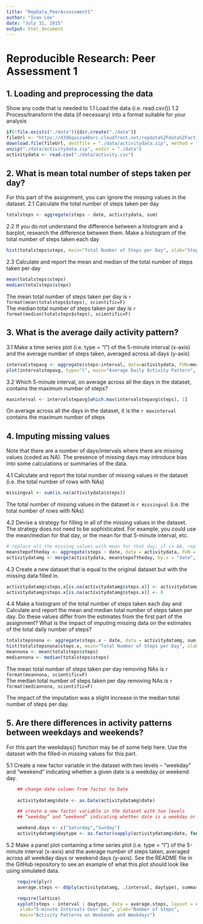 ```yaml
---
title: "RepData_PeerAssessment1"
author: "Ivan Lee"
date: "July 31, 2015"
output: html_document
---
```

# Reproducible Research: Peer Assessment 1

## 1. Loading and preprocessing the data
Show any code that is needed to 
1.1 Load the data (i.e. read.csv())
1.2 Process/transform the data (if necessary) into a format suitable for your analysis

```r
if(!file.exists("./data")){dir.create("./data")}
fileUrl <- "https://d396qusza40orc.cloudfront.net/repdata%2Fdata%2Factivity.zip"
download.file(fileUrl, destfile = "./data/activitydata.zip", method = "curl")
unzip("./data/activitydata.zip", exdir = "./data")
activitydata <- read.csv("./data/activity.csv")
```

## 2. What is mean total number of steps taken per day?
For this part of the assignment, you can ignore the missing values in the dataset.
2.1 Calculate the total number of steps taken per day
```r
totalsteps <- aggregate(steps ~ date, activitydata, sum)
```
2.2 If you do not understand the difference between a histogram and a barplot, research the difference between them. Make a histogram of the total number of steps taken each day
```r
hist(totalsteps$steps, main="Total Number of Steps per Day", xlab="Steps per Day",col="black", breaks = nrow(totalsteps))
```
2.3 Calculate and report the mean and median of the total number of steps taken per day
```r
mean(totalsteps$steps)
median(totalsteps$steps)
```
The mean total number of steps taken per day is `r format(mean(totalsteps$steps), scientific=F)`  
The median total number of steps taken per day is `r format(median(totalsteps$steps), scientific=F)`

## 3. What is the average daily activity pattern?

3.1 Make a time series plot (i.e. type = "l") of the 5-minute interval (x-axis) and the average number of steps taken, averaged across all days (y-axis)
```r
intervalstepavg <- aggregate(steps~interval, data=activitydata, FUN=mean)
plot(intervalstepavg, type="l", main="Average Daily Activity Pattern", xlab="5-minute Intervals Over Day", ylab="Average Steps Taken Over All Days")
```

3.2 Which 5-minute interval, on average across all the days in the dataset, contains the maximum number of steps?
```r
maxinterval <- intervalstepavg[which.max(intervalstepavg$steps), 1]
```
On average across all the days in the dataset, it is the `r maxinterval` contains the maximum number of steps


## 4. Imputing missing values
Note that there are a number of days/intervals where there are missing values (coded as NA). The presence of missing days may introduce bias into some calculations or summaries of the data.

4.1 Calculate and report the total number of missing values in the dataset (i.e. the total number of rows with NAs)
```r
missingval <- sum(is.na(activitydata$steps))
```
The total number of missing values in the dataset is `r missingval` (i.e. the total number of rows with NAs)

4.2 Devise a strategy for filling in all of the missing values in the dataset. The strategy does not need to be sophisticated. For example, you could use the mean/median for that day, or the mean for that 5-minute interval, etc.
```r
# replace all the missing values with mean for that day; if is NA, replace with 0
meanstepoftheday <- aggregate(steps ~ date, data = activitydata, FUN = mean)
activitydatamg <- merge(activitydata, meanstepoftheday, by.x = "date", by.y = "date", all.x = TRUE)
```
4.3 Create a new dataset that is equal to the original dataset but with the missing data filled in.
```r
activitydatamg$steps.x[is.na(activitydatamg$steps.x)] <- activitydatamg$steps.y
activitydatamg$steps.x[is.na(activitydatamg$steps.x)] <- 0
```
4.4 Make a histogram of the total number of steps taken each day and Calculate and report the mean and median total number of steps taken per day. Do these values differ from the estimates from the first part of the assignment? What is the impact of imputing missing data on the estimates of the total daily number of steps?
```r
totalstepsnona <- aggregate(steps.x ~ date, data = activitydatamg, sum)
hist(totalstepsnona$steps.x, main="Total Number of Steps per Day", xlab="Steps per Day",col="black", breaks = nrow(totalsteps))
meannona <- mean(totalsteps$steps)
mediannona <- median(totalsteps$steps)
```
The mean total number of steps taken per day  removing NAs is `r format(meannona, scientific=F)`  
The median total number of steps taken per day removing NAs is `r format(mediannona, scientific=F)`

The impact of the imputation was a slight increase in the median total number of steps per day.

## 5. Are there differences in activity patterns between weekdays and weekends?

For this part the weekdays() function may be of some help here. Use the dataset with the filled-in missing values for this part.

5.1 Create a new factor variable in the dataset with two levels – “weekday” and “weekend” indicating whether a given date is a weekday or weekend day.
```r
    ## change date column from factor to Date
    
    activitydatamg$date <- as.Date(activitydatamg$date)

    ## create a new factor variable in the dataset with two levels 
    ## “weekday” and “weekend” indicating whether date is a weekday or weekend day.

    weekend.days <- c("Saturday","Sunday")
    activitydatamg$daytype <- as.factor(sapply(activitydatamg$date, function(x) ifelse(weekdays(x) %in% weekend.days,"weekend","weekday")))
```

5.2 Make a panel plot containing a time series plot (i.e. type = "l") of the 5-minute interval (x-axis) and the average number of steps taken, averaged across all weekday days or weekend days (y-axis). See the README file in the GitHub repository to see an example of what this plot should look like using simulated data.
```r
    require(plyr)
    average.steps <- ddply(activitydatamg, .(interval, daytype), summarize, steps = mean(steps.x))

    require(lattice)
    xyplot(steps ~ interval | daytype, data = average.steps, layout = c(1, 2), type = "l", 
     xlab="5-minute Intervals Over Day", ylab="Number of Steps",
     main="Activity Patterns on Weekends and Weekdays")
```